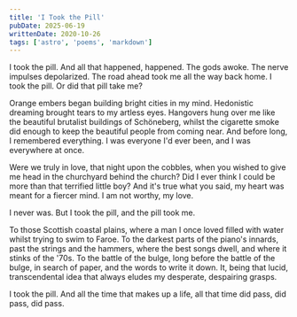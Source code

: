 ```yaml
---
title: 'I Took the Pill'
pubDate: 2025-06-19
writtenDate: 2020-10-26
tags: ['astro', 'poems', 'markdown']
---
```


I took the pill.
And all that happened,
happened.
The gods awoke.
The nerve impulses
depolarized.
The road ahead took me
all the way back home.
I took the pill.
Or did that pill take me?

Orange embers began
building bright cities in my mind.
Hedonistic dreaming
brought tears to my artless
eyes.
Hangovers hung over me
like the beautiful brutalist
buildings of Schöneberg,
whilst the cigarette smoke
did enough to keep the beautiful
people from coming near.
And before long, I remembered
everything.
I was everyone I'd ever been,
and I was everywhere at once.

Were we truly in love, that night
upon the cobbles, when you
wished to give me head in the
churchyard behind the church?
Did I ever think I could
be more than that
terrified little boy?
And it's true what you said,
my heart was meant for
a fiercer mind.
I am not worthy,
my love.

I never was.
But I took the pill,
and the pill took me.

To those Scottish coastal plains,
where a man I once loved
filled with water whilst trying to
swim to Faroe.
To the darkest parts of
the piano's innards, past the
strings and the hammers,
where the best songs
dwell, and where it stinks
of the '70s.
To the battle of the bulge,
long before the battle of the
bulge, in search of
paper, and the words
to write it down.
It, being that lucid,
transcendental idea
that always eludes
my desperate,
despairing grasps.

I took the pill.
And all the time that
makes up a life,
all that time
did pass,
did pass,
did pass.
